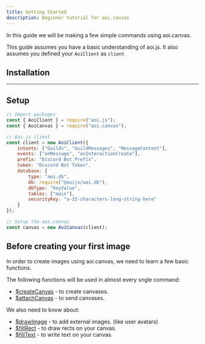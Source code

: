 ```yaml
---
title: Getting Started
description: Beginner tutorial for aoi.canvas
---
```



In this guide we will be making a few simple commands using aoi.canvas.

This guide assumes you have a basic understanding of aoi.js. It also assumes you defined your `AoiClient` as `client`

## Installation

<PackageManagers pkg="@aoijs/aoi.canvas" />

---

## Setup

```js
// Import packages
const { AoiClient } = require("aoi.js");
const { AoiCanvas } = require("aoi.canvas");

// Aoi.js client
const client = new AoiClient({
    intents: ["Guilds", "GuildMessages", "MessageContent"],
    events: ["onMessage", "onInteractionCreate"],
    prefix: "Discord Bot Prefix",
    token: "Discord Bot Token",
    database: {
        type: "aoi.db",
        db: require("@aoijs/aoi.db"),
        dbType: "KeyValue",
        tables: ["main"],
        securityKey: "a-32-characters-long-string-here"
    }
});

// Setup the aoi.canvas
const canvas = new AoiCanvas(client);
```

## Before creating your first image

In order to create images using aoi.canvas, we need to learn a few basic functions.

The following functions will be used in almost every sngle command:
* [$createCanvas](/extensions/aoijs/aoicanvas/functions/createcanvas) - to create canvases.
* [$attachCanvas](/extensions/aoijs/aoicanvas/functions/attachcanvas) - to send canvases.

We also need to know about:
* [$drawImage](/extensions/aoijs/aoicanvas/functions/drawimage) - to add external images. (like user avatars)
* [$fillRect](/extensions/aoijs/aoicanvas/functions/fillrect) - to draw rects on your canvas.
* [$fillText](/extensions/aoijs/aoicanvas/functions/filltext) - to write text on your canvas.